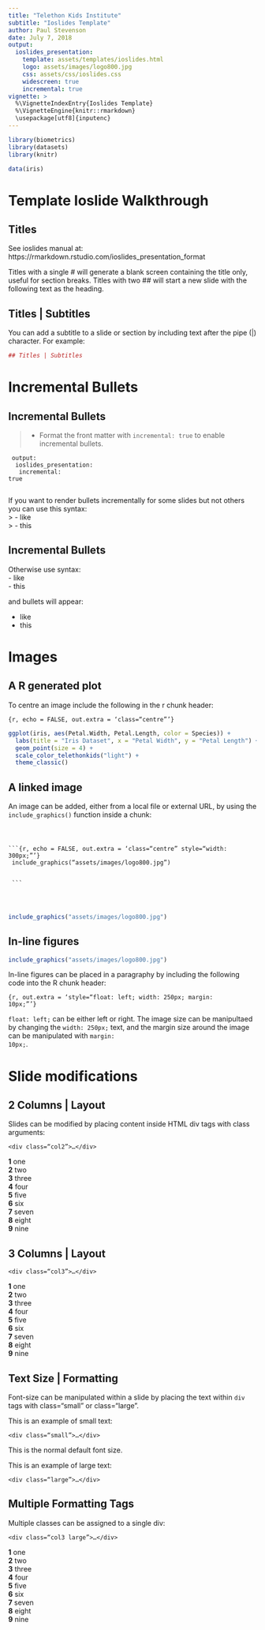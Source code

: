 ```yaml
---
title: "Telethon Kids Institute"
subtitle: "Ioslides Template"
author: Paul Stevenson
date: July 7, 2018
output:
  ioslides_presentation:
    template: assets/templates/ioslides.html
    logo: assets/images/logo800.jpg
    css: assets/css/ioslides.css
    widescreen: true
    incremental: true
vignette: >
  %\VignetteIndexEntry{Ioslides Template}
  %\VignetteEngine{knitr::rmarkdown}
  \usepackage[utf8]{inputenc}
---
```


```r
library(biometrics)
library(datasets)
library(knitr)

data(iris)

```

# Template Ioslide Walkthrough

## Titles

See ioslides manual at: https://rmarkdown.rstudio.com/ioslides_presentation_format

Titles with a single # will generate a blank screen containing the title only, useful for section breaks.
Titles with two ## will start a new slide with the following text as the heading.

## Titles | Subtitles
You can add a subtitle to a slide or section by including text after the pipe (|) character. For example:

```r
## Titles | Subtitles

```

# Incremental Bullets

## Incremental Bullets

> - Format the front matter with <code>incremental: true</code> to enable incremental bullets.

<code>
output:<br />
&nbsp;ioslides_presentation:<br />
&nbsp;&nbsp;incremental: true<br />
</code>

If you want to render bullets incrementally for some slides but not others you can use this syntax:<br />
> - like<br />
> - this<br />

## Incremental Bullets
Otherwise use syntax:<br />
- like<br />
- this<br />

and bullets will appear:

- like
- this

# Images
## A R generated plot
To centre an image include the following in the r chunk header:

<code>{r, echo = FALSE, out.extra = 'class="centre"'}</code>

```r
ggplot(iris, aes(Petal.Width, Petal.Length, color = Species)) +
  labs(title = "Iris Dataset", x = "Petal Width", y = "Petal Length") +
  geom_point(size = 4) +
  scale_color_telethonkids("light") +
  theme_classic()

```

## A linked image
An image can be added, either from a local file or external URL, by using the <code>include_graphics()</code> function inside a chunk:

<code><div class="small">
\`\`\`{r, echo = FALSE, out.extra = 'class="centre" style="width: 300px;"'}<br />
include_graphics("assets/images/logo800.jpg")<br />
&nbsp;<br />
\`\`\`
</div></code>

```r
include_graphics("assets/images/logo800.jpg")

```

## In-line figures
```r
include_graphics("assets/images/logo800.jpg")

```

In-line figures can be placed in a paragraphy by including the following code into the R chunk header:

<code>{r, out.extra = 'style="float: left; width: 250px; margin: 10px;"'}</code>

<code>float: left;</code> can be either left or right. The image size can be manipultaed by changing the <code>width: 250px;</code> text, and the margin size around the image can be manipulated with <code>margin: 10px;</code>.

# Slide modifications
## 2 Columns | Layout
Slides can be modified by placing content inside HTML div tags with class arguments:

<code>\<div class="col2"\>...\<\/div\></code>

<div class="col2">
**1** one  
**2** two  
**3** three  
**4** four  
**5** five  
**6** six  
**7** seven  
**8** eight  
**9** nine 
</div>

## 3 Columns | Layout
<code>\<div class="col3"\>...\<\/div\></code>

<div class="col3">
**1** one  
**2** two  
**3** three  
**4** four  
**5** five  
**6** six  
**7** seven  
**8** eight  
**9** nine  
</div>

## Text Size | Formatting
Font-size can be manipulated within a slide by placing the text within <code>div</code> tags with class="small" or class="large".

<div class="small">This is an example of small text:

<code>\<div class="small"\>...\<\/div\></code>
</div>

This is the normal default font size.

<div class="large">
This is an example of large text:

<code>\<div class="large"\>...\<\/div\></code>
</div>

## Multiple Formatting Tags
Multiple classes can be assigned to a single div:

<code>\<div class="col3 large"\>...\<\/div\></code>

<div class="col3 large">
**1** one  
**2** two  
**3** three  
**4** four  
**5** five  
**6** six  
**7** seven  
**8** eight  
**9** nine  
</div>
